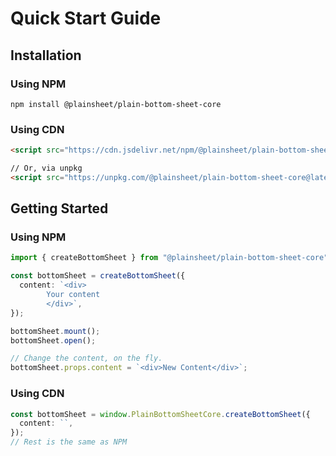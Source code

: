 # Quick Start Guide

## Installation

### Using NPM

```
npm install @plainsheet/plain-bottom-sheet-core
```

### Using CDN

```html
<script src="https://cdn.jsdelivr.net/npm/@plainsheet/plain-bottom-sheet-core@latest/dist/plain-bottom-sheet-core.umd.js"></script>

// Or, via unpkg
<script src="https://unpkg.com/@plainsheet/plain-bottom-sheet-core@latest/dist/plain-bottom-sheet-core.umd.js"></script>
```

## Getting Started

### Using NPM

```ts
import { createBottomSheet } from "@plainsheet/plain-bottom-sheet-core";

const bottomSheet = createBottomSheet({
  content: `<div> 
        Your content
        </div>`,
});

bottomSheet.mount();
bottomSheet.open();

// Change the content, on the fly.
bottomSheet.props.content = `<div>New Content</div>`;
```

### Using CDN

```ts
const bottomSheet = window.PlainBottomSheetCore.createBottomSheet({
  content: ``,
});
// Rest is the same as NPM
```
